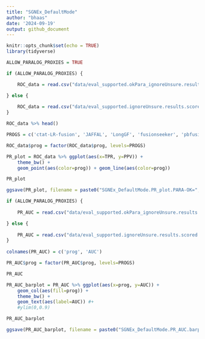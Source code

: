 ```yaml
---
title: "SGNEx_DefaultMode"
author: "bhaas"
date: '2024-09-19'
output: github_document
---
```


```r
knitr::opts_chunk$set(echo = TRUE)
library(tidyverse)
```

```r

ALLOW_PARALOG_PROXIES = TRUE

```


```r

if (ALLOW_PARALOG_PROXIES) { 

    ROC_data = read.csv("data/eval_supported.okPara_ignoreUnsure.results.scored.ROC", header=T, sep="\t")

} else {
    
    ROC_data = read.csv("data/eval_supported.ignoreUnsure.results.scored.ROC", header=T, sep="\t")
}

ROC_data %>% head()


```

```r

PROGS = c('ctat-LR-fusion', 'JAFFAL', 'LongGF', 'fusionseeker', 'pbfusion')

ROC_data$prog = factor(ROC_data$prog, levels=PROGS)

```


```r

PR_plot = ROC_data %>% ggplot(aes(x=TPR, y=PPV)) + 
    theme_bw() +
    geom_point(aes(color=prog)) + geom_line(aes(color=prog))

PR_plot

```

```r

ggsave(PR_plot, filename = paste0("SGNEx_DefaultMode.PR_plot.PARA-OK=", ALLOW_PARALOG_PROXIES, ".svg"), height = 4, width=6 )

```


```r

if (ALLOW_PARALOG_PROXIES) {
    
    PR_AUC = read.csv("data/eval_supported.okPara_ignoreUnsure.results.scored.PR.AUC", header=F, sep="\t")

} else {
    
    PR_AUC = read.csv("data/eval_supported.ignoreUnsure.results.scored.PR.AUC", header=F, sep="\t")
}
    
colnames(PR_AUC) = c('prog', 'AUC')

PR_AUC$prog = factor(PR_AUC$prog, levels=PROGS)

PR_AUC

```

```r

PR_AUC_barplot = PR_AUC %>% ggplot(aes(x=prog, y=AUC)) + 
    geom_col(aes(fill=prog)) + 
    theme_bw() +
    geom_text(aes(label=AUC)) #+ 
    #ylim(0,0.9)

PR_AUC_barplot 

```


```r

ggsave(PR_AUC_barplot, filename = paste0("SGNEx_DefaultMode.PR_AUC.barplot.PARA-OK=", ALLOW_PARALOG_PROXIES, ".svg"), height=4, width=6 )


```


